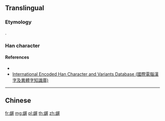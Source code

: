 {{character info/new}}
{{also|齷}}
==Translingual==

===Etymology===
{{Han simp|齷|f=齒|t=齿}}.

===Han character===
{{Han char|rn=211|rad=齿|as=9|sn=17|canj=YUSMG|four=27714|ids=⿰齿屋}}

====References====
* {{Han ref|hdz=74798.11|uh=9F8C}}
* [http://chardb.iis.sinica.edu.tw/char/27673 International Encoded Han Character and Variants Database (國際電腦漢字及異體字知識庫)]

----

==Chinese==
{{zh-see|齷}}

[[fr:龌]]
[[mg:龌]]
[[pl:龌]]
[[th:龌]]
[[zh:龌]]